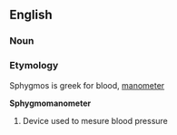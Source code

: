 ==English==
===Noun===
===Etymology===
Sphygmos is greek for blood, [[manometer]]

'''Sphygmomanometer'''
#Device used to mesure blood pressure